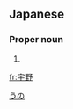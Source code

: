 ==Japanese==
{{ja-kanjitab|宇|野}}

===Proper noun===
{{ja-pos|proper|うの}}

# {{surname|lang=ja}}

[[Category:Japanese surnames|うの]]

[[fr:宇野]]